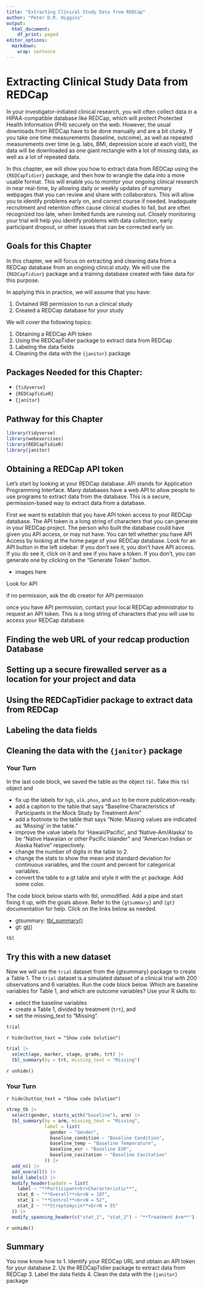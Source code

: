 ```yaml
---
title: "Extracting Clinical Study Data from REDCap"
author: "Peter D.R. Higgins"
output:
  html_document:
    df_print: paged
editor_options:
  markdown:
    wrap: sentence
---
```


# Extracting Clinical Study Data from REDCap

In your investigator-initiated clinical research, you will often collect data in 
a HIPAA-compatible database like REDCap, which will protect Protected Health 
Information (PHI) securely on the web. However, the usual downloads from REDCap
have to be done manually and are a bit clunky. If you take one time measurements 
(baseline, outcome), as well as repeated measurements over time (e.g. labs, BMI,
depression score at each visit), the data will be downloaded as one giant rectangle
with a lot of missing data, as well as a lot of repeated data.

In this chapter, we will show you how to extract data from REDCap using the 
`{REDCapTidier}` package, and then how to wrangle the data into a more usable 
format. This will enable you to monitor your ongoing clinical research in near 
real-time, by allowing daily or weekly updates of summary webpages that you can
review and share with collaborators. This will allow you to identify problems
early on, and correct course if needed. Inadequate recruitment and retention 
often cause clinical studies to fail, but are often recognized too late, when
limited funds are running out. Closely monitoring your trial will help you identify
problems with data collection, early participant dropout, or other issues that 
can be corrected early on.


## Goals for this Chapter

In this chapter, we will focus on extracting and cleaning data from a REDCap
database from an ongoing clinical study. We will use the `{REDCapTidier}` package
and a training database created with fake data for this purpose. 

In applying this in practice, we will assume that you have:

1. Ovtained IRB permission to run a clinical study
2. Created a REDCap database for your study

We will cover the following topics:

1. Obtaining a REDCap API token
2. Using the REDCapTidier package to extract data from REDCap
3. Labeling the data fields
4. Cleaning the data with the `{janitor}` package


## Packages Needed for this Chapter:

- `{tidyverse}`
- `{REDCapTidieR}`
- `{janitor}`


## Pathway for this Chapter
```r
library(tidyverse)
library(webexercises)
library(REDCapTidieR)
library(janitor)
```


## Obtaining a REDCap API token

Let's start by looking at your REDCap database.
APi stands for Application Programming Interface. Many databases have a web API 
to allow people to use programs to extract data from the database. This is
a secure, permission-based way to extract data from a database.

First we want to establish that you have API token access to your REDCap database.
The API token is a long string of characters that you can generate in your REDCap 
project. The person who built the database could have given you API access, or
may not have. You can tell whether you have API Access by looking at the home 
page of your REDCap database. Look for an API button in the left sidebar. If you
don't see it, you don't have API access. If you do see it, click on it and see
if you have a token. If you don't, you can generate one by clicking on the
"Generate Token" button.

- images here

Look for API

if no permission, ask the db creator for API permission

once you have API permission, contact your local REDCap administrator to request 
an API token. This is a long string of characters that you will use to access your
REDCap database. 

## Finding the web URL of your redcap production Database

## Setting up a secure firewalled server as a location for your project and data

## Using the REDCapTidier package to extract data from REDCap

## Labeling the data fields

## Cleaning the data with the `{janitor}` package





### Your Turn
In the last code block, we saved the table as the object `tbl`. Take this `tbl` 
object and 

- fix up the labels for `hgb`, `alk.phos`, and `ast` to be more publication-ready.
- add a caption to the table that says "Baseline Characteristics of Participants in the Mock Study by Treatment Arm"
- add a footnote to the table that says "Note: Missing values are indicated as 'Missing' in the table."
- improve the value labels for 'Hawaii/Pacific', and 'Native-Am/Alaska' to be "Native Hawaiian or other Pacific Islander" and "American Indian or Alaska Native" respectively.
- change the number of digits in the table to 2.
- change the stats to show the mean and standard deviation for continuous variables, and the count and percent for categorical variables.
- convert the table to a gt table and style it with the `gt` package. Add some color.

The code block below starts with tbl, unmodified.
Add a pipe and start fixing it up, with the goals above. Refer to the `{gtsummary}` and `{gt}` documentation for help. Click on the links below as needed.

- gtsummary: [tbl_summary()](https://www.danieldsjoberg.com/gtsummary/reference/tbl_summary.html)
- gt: [gt()](https://gt.rstudio.com/reference/gt.html)

```r
tbl

```

## Try this with a new dataset

Now we will use the `trial` dataset from the {gtsummary} package to create a Table 1.
The `trial` dataset is a simulated dataset of a clinical trial with 200 observations and 6 variables.
Run the code block below. Which are baseline variables for Table 1, and which are outcome variables?
Use your R skills to:

- select the baseline variables 
- create a Table 1, divided by treatment (`trt`), and 
- set the missing_text to "Missing".


```r
trial

```
  
`r hide(button_text = "Show code Solution")`

```r
trial |> 
  select(age, marker, stage, grade, trt) |>
  tbl_summary(by = trt, missing_text = "Missing")

```


`r unhide()`



### Your Turn



`r hide(button_text = "Show code Solution")`

```r
strep_tb |> 
  select(gender, starts_with("baseline"), arm) |>
  tbl_summary(by = arm, missing_text = "Missing",
              label = list(
                gender ~ "Gender",
                baseline_condition ~ "Baseline Condition",
                baseline_temp ~ "Baseline Temperature",
                baseline_esr ~ "Baseline ESR",
                baseline_cavitation ~ "Baseline Cavitation"
              )) |> 
  add_n() |>
  add_overall() |>
  bold_labels() |> 
  modify_header(update = list(
    label ~ "**Participant<br>Characteristic**",
    stat_0 ~ "**Overall**<br>N = 107",
    stat_1 ~ "**Control**<br>N = 52",
    stat_2 ~ "**Streptomycin**<br>N = 55"
  )) |>
  modify_spanning_header(c("stat_1", "stat_2") ~ "**Treatment Arm**") 

```

`r unhide()`


## Summary

You now know how to 
1. Identify your REDCap URL and obtain an API token for your database
2. Us the REDCapTidier package to extract data from REDCap
3. Label the data fields
4. Clean the data with the `{janitor}` package
